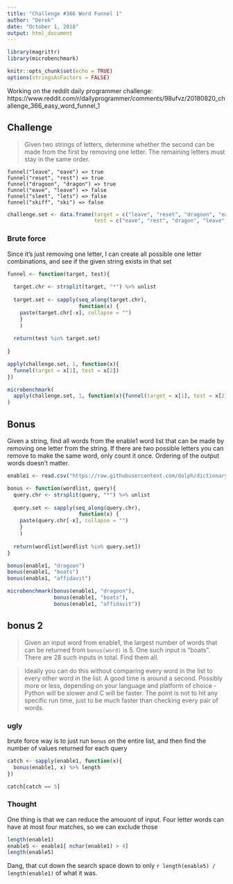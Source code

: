 ```yaml
---
title: "Challenge #366 Word Funnel 1"
author: "Derek"
date: "October 1, 2018"
output: html_document
---
```


```r
library(magrittr)
library(microbenchmark)

knitr::opts_chunk$set(echo = TRUE)
options(stringsAsFactors = FALSE)
```

Working on the reddit daily programmer challenge: https://www.reddit.com/r/dailyprogrammer/comments/98ufvz/20180820_challenge_366_easy_word_funnel_1

## Challenge

> Given two strings of letters, determine whether the second can be made from the first by removing one letter. The remaining letters must stay in the same order.

```
funnel("leave", "eave") => true
funnel("reset", "rest") => true
funnel("dragoon", "dragon") => true
funnel("eave", "leave") => false
funnel("sleet", "lets") => false
funnel("skiff", "ski") => false
```

```r
challenge.set <- data.frame(target = c("leave", "reset", "dragoon", "eave", "sleet", "skiff"),
                            test = c("eave", "rest", "dragon", "leave", "lets", "ski"))
```


### Brute force

Since it's just removing one letter, I can create all possible one letter combinations, and see if the given string exists in that set

```r
funnel <- function(target, test){
  
  target.chr <- strsplit(target, "*") %>% unlist
  
  target.set <- sapply(seq_along(target.chr), 
                       function(x) {
    paste(target.chr[-x], collapse = "")
    }
    )
  
  return(test %in% target.set)
  
}
```


```r
apply(challenge.set, 1, function(x){
  funnel(target = x[1], test = x[2])
})
```

```r
microbenchmark(
  apply(challenge.set, 1, function(x){funnel(target = x[1], test = x[2])})
)
```


## Bonus

Given a string, find all words from the enable1 word list that can be made by removing one letter from the string. If there are two possible letters you can remove to make the same word, only count it once. Ordering of the output words doesn't matter.

```r
enable1 <- read.csv("https://raw.githubusercontent.com/dolph/dictionary/master/enable1.txt", header = FALSE)[, 1]
```

```r
bonus <- function(wordlist, query){
  query.chr <- strsplit(query, "*") %>% unlist
  
  query.set <- sapply(seq_along(query.chr), 
                       function(x) {
    paste(query.chr[-x], collapse = "")
    }
    )
  
  return(wordlist[wordlist %in% query.set])
}
```


```r
bonus(enable1, "dragoon")
bonus(enable1, "boats")
bonus(enable1, "affidavit")
```

```r
microbenchmark(bonus(enable1, "dragoon"),
               bonus(enable1, "boats"),
               bonus(enable1, "affidavit"))
```


## bonus 2

>Given an input word from enable1, the largest number of words that can be returned from `bonus(word)` is 5. One such input is "boats". There are 28 such inputs in total. Find them all.

>Ideally you can do this without comparing every word in the list to every other word in the list. A good time is around a second. Possibly more or less, depending on your language and platform of choice - Python will be slower and C will be faster. The point is not to hit any specific run time, just to be much faster than checking every pair of words.


### ugly

brute force way is to just run `bonus` on the entire list, and then find the number of values returned for each query

```r
catch <- sapply(enable1, function(x){
  bonus(enable1, x) %>% length
})

catch[catch == 5]
```


### Thought


One thing is that we can reduce the amouont of input. Four letter words can have at most four matches, so we can exclude those

```r
length(enable1)
enable5 <- enable1[ nchar(enable1) > 4]
length(enable5)
```


Dang, that cut down the search space down to only `r length(enable5) / length(enable1)` of what it was. 



